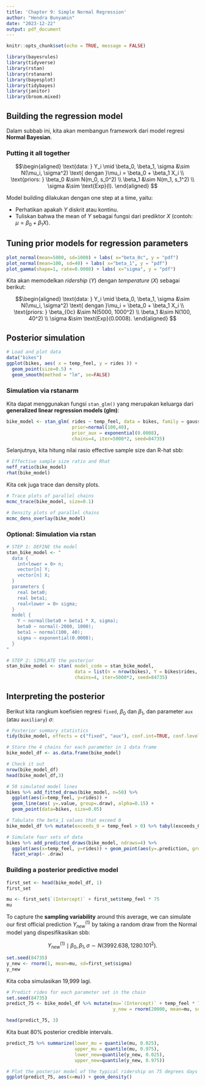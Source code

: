 ```yaml
---
title: 'Chapter 9: Simple Normal Regression'
author: "Hendra Bunyamin"
date: "2023-12-22"
output: pdf_document
---
```


```r
knitr::opts_chunk$set(echo = TRUE, message = FALSE)
```

```r
library(bayesrules)
library(tidyverse)
library(rstan)
library(rstanarm)
library(bayesplot)
library(tidybayes)
library(janitor)
library(broom.mixed)
```

## Building the regression model

Dalam subbab ini, kita akan membangun framework dari model regresi **Normal Bayesian**.

### Putting it all together

$$\begin{aligned}
  \text{data: } Y_i \mid \beta_0, \beta_1, \sigma &\sim N(\mu_i, \sigma^2) \text{ dengan }\mu_i = \beta_0 + \beta_1 X_i  \\
  \text{priors: } \beta_0 &\sim N(m_0, s_0^2) \\
                  \beta_1 &\sim N(m_1, s_1^2) \\
                  \sigma  &\sim \text{Exp}(l).
\end{aligned}
$$

Model building dilakukan dengan one step at a time, yaitu:       
   
* Perhatikan apakah $Y$ diskrit atau kontinu.
* Tuliskan bahwa the mean of $Y$ sebagai fungsi dari prediktor $X$ (contoh: $\mu = \beta_0 + \beta_1 X$).

## Tuning prior models for regression parameters

```r
plot_normal(mean=5000, sd=1000) + labs( x="beta_0c", y = "pdf")
plot_normal(mean=100, sd=40) + labs( x="beta_1", y = "pdf")
plot_gamma(shape=1, rate=0.0008) + labs( x="sigma", y = "pdf")
```

Kita akan memodelkan _ridership_ ($Y$) dengan _temperature_ ($X$) sebagai berikut:

$$\begin{aligned}
  \text{data: } Y_i \mid \beta_0, \beta_1, \sigma &\sim N(\mu_i, \sigma^2) \text{ dengan }\mu_i = \beta_0 + \beta_1 X_i  \\
  \text{priors: } \beta_{0c} &\sim N(5000, 1000^2) \\
                  \beta_1 &\sim N(100, 40^2) \\
                  \sigma  &\sim \text{Exp}(0.0008).
\end{aligned}
$$

## Posterior simulation

```r
# Load and plot data
data("bikes")
ggplot(bikes, aes( x = temp_feel, y = rides )) +
  geom_point(size=0.5) + 
  geom_smooth(method = "lm", se=FALSE)
```

### Simulation via rstanarm

Kita dapat menggunakan fungsi `stan_glm()` yang merupakan keluarga dari **generalized linear regression models (glm)**:
```r
bike_model <- stan_glm( rides ~ temp_feel, data = bikes, family = gaussian, prior_intercept = normal(5000, 1000),
                        prior=normal(100,40),
                        prior_aux = exponential(0.0008),
                        chains=4, iter=5000*2, seed=84735)
```

Selanjutnya, kita hitung nilai rasio effective sample size dan R-hat sbb:

```r
# Effective sample size ratio and Rhat
neff_ratio(bike_model)
rhat(bike_model)
```

Kita cek juga trace dan density plots.

```r
# Trace plots of parallel chains
mcmc_trace(bike_model, size=0.1)

# Density plots of parallel chains
mcmc_dens_overlay(bike_model)
```

### Optional: Simulation via rstan

```r
# STEP 1: DEFINE the model
stan_bike_model <- "
  data {
    int<lower = 0> n;
    vector[n] Y;
    vector[n] X;
  }
  parameters {
    real beta0;
    real beta1;
    real<lower = 0> sigma;
  }
  model {
    Y ~ normal(beta0 + beta1 * X, sigma);
    beta0 ~ normal(-2000, 1000);
    beta1 ~ normal(100, 40);
    sigma ~ exponential(0.0008);
  }
"
```

```r
# STEP 2: SIMULATE the posterior
stan_bike_model <- stan( model_code = stan_bike_model, 
                         data = list(n = nrow(bikes), Y = bikes$rides, X = bikes$temp_feel), 
                         chains=4, iter=5000*2, seed=84735)
```

## Interpreting the posterior

Berikut kita rangkum koefisien regresi `fixed`, $\beta_0$ dan $\beta_1$, dan parameter `aux` (atau `auxiliary`) $\sigma$:

```r
# Posterior summary statistics
tidy(bike_model, effects = c("fixed", "aux"), conf.int=TRUE, conf.level=0.8)
```

```r
# Store the 4 chains for each parameter in 1 data frame
bike_model_df <- as.data.frame(bike_model)

# Check it out
nrow(bike_model_df)
head(bike_model_df,3)

```

```r
# 50 simulated model lines
bikes %>% add_fitted_draws(bike_model, n=50) %>%
  ggplot(aes(x=temp_feel, y=rides)) +
  geom_line(aes( y=.value, group=.draw), alpha=0.15) +
  geom_point(data=bikes, size=0.05)
```

```r
# Tabulate the beta_1 values that exceed 0
bike_model_df %>% mutate(exceeds_0 = temp_feel > 0) %>% tabyl(exceeds_0)
```

```r
# Simulate four sets of data
bikes %>% add_predicted_draws(bike_model, ndraws=4) %>% 
  ggplot(aes(x=temp_feel, y=rides)) + geom_point(aes(y=.prediction, group=.draw), size=0.2) + 
  facet_wrap(~ .draw)
```

### Building a posterior predictive model

```r
first_set <- head(bike_model_df, 1)
first_set
```

```r
mu <- first_set$`(Intercept)` + first_set$temp_feel * 75
mu
```

To capture the **sampling variability** around this average, we can simulate our first official prediction $Y_{new}^{(1)}$ by taking a random draw from the Normal model yang dispesifikasikan sbb:

$$
  Y_{new}^{(1)} \mid \beta_0, \beta_1, \sigma \sim N(3992.638,1280.101^2).
$$

```r
set.seed(84735)
y_new <- rnorm(1, mean=mu, sd=first_set$sigma)
y_new
```

Kita coba simulasikan 19,999 lagi.

```r
# Predict rides for each parameter set in the chain
set.seed(84735)
predict_75 <- bike_model_df %>% mutate(mu=`(Intercept)` + temp_feel * 75, 
                                       y_new = rnorm(20000, mean=mu, sd=sigma))
```

```r
head(predict_75, 3)
```

Kita buat 80% posterior credible intervals.

```r
predict_75 %>% summarize(lower_mu = quantile(mu, 0.025),
                         upper_mu = quantile(mu, 0.975),
                         lower_new=quantile(y_new, 0.025),
                         upper_new=quantile(y_new, 0.975))
```

```r
# Plot the posterior model of the typical ridership on 75 degrees days
ggplot(predict_75, aes(x=mu)) + geom_density()
```

